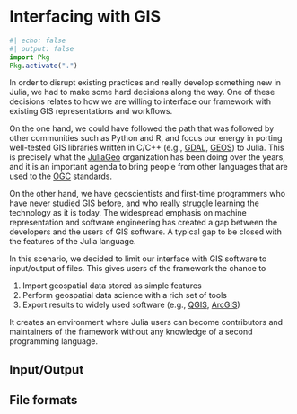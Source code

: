 # Interfacing with GIS

```julia
#| echo: false
#| output: false
import Pkg
Pkg.activate(".")
```

In order to disrupt existing practices and really develop
something new in Julia, we had to make some hard decisions
along the way. One of these decisions relates to how we are
willing to interface our framework with existing GIS
representations and workflows.

On the one hand, we could have followed the path that was
followed by other communities such as Python and R, and
focus our energy in porting well-tested GIS libraries
written in C/C++ (e.g., [GDAL](https://gdal.org/index.html),
[GEOS](https://libgeos.org)) to Julia. This is precisely
what the [JuliaGeo](https://github.com/JuliaGeo) organization
has been doing over the years, and it is an important
agenda to bring people from other languages that are
used to the [OGC](https://www.ogc.org/standards) standards.

On the other hand, we have geoscientists and first-time
programmers who have never studied GIS before, and who really
struggle learning the technology as it is today. The widespread
emphasis on machine representation and software engineering
has created a gap between the developers and the users of GIS
software. A typical gap to be closed with the features of the
Julia language.

In this scenario, we decided to limit our interface with GIS
software to input/output of files. This gives users of the
framework the chance to

1. Import geospatial data stored as simple features
2. Perform geospatial data science with a rich set of tools
3. Export results to widely used software (e.g., [QGIS](https://qgis.org),
   [ArcGIS](https://www.arcgis.com/index.html))

It creates an environment where Julia users can become
contributors and maintainers of the framework without
any knowledge of a second programming language.

## Input/Output

## File formats